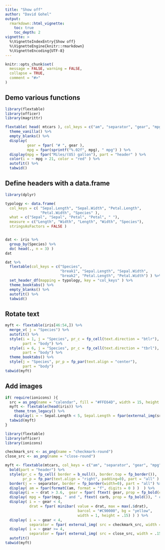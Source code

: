 ```yaml
---
title: "Show off"
author: "David Gohel"
output: 
  rmarkdown::html_vignette:
    toc: true 
    toc_depth: 2
vignette: >
  %\VignetteIndexEntry{Show off}
  %\VignetteEngine{knitr::rmarkdown}
  %\VignetteEncoding{UTF-8}
---
```


```r
knitr::opts_chunk$set(
  message = FALSE, warning = FALSE,
  collapse = TRUE,
  comment = "#>"
)
```
## Demo various functions 

```r
library(flextable)
library(officer)
library(magrittr)

flextable( head( mtcars ), col_keys = c("am", "separator", "gear", "mpg" )) %>% 
  theme_vanilla() %>% 
  empty_blanks() %>%
  display(
          gear = fpar( "# ", gear ), 
          mpg = fpar(sprintf("%.02f", mpg), " mpg") ) %>% 
  display(mpg = fpar("Miles/(US) gallon"), part = "header" ) %>% 
  color(i = ~ mpg > 21, color = "red" ) %>% 
  autofit() %>% 
  tabwid()

```

## Define headers with a data.frame

```r
library(dplyr)

typology <- data.frame(
  col_keys = c( "Sepal.Length", "Sepal.Width", "Petal.Length",
                "Petal.Width", "Species" ),
  what = c("Sepal", "Sepal", "Petal", "Petal", " "),
  measure = c("Length", "Width", "Length", "Width", "Species"),
  stringsAsFactors = FALSE )


dat <- iris %>% 
  group_by(Species) %>% 
  do( head(., n = 3) )
dat

dat %>% 
  flextable(col_keys = c("Species", 
                         "break1", "Sepal.Length", "Sepal.Width", 
                         "break2", "Petal.Length", "Petal.Width") ) %>% 
  set_header_df(mapping = typology, key = "col_keys" ) %>% 
  theme_booktabs() %>% 
  empty_blanks() %>% 
  autofit() %>% 
  tabwid()
```

## Rotate text

```r
myft <- flextable(iris[46:54,]) %>% 
  merge_v( j = "Species") %>% 
  autofit() %>% 
  style(i = 1, j = "Species", pr_c = fp_cell(text.direction = "btlr"), 
        part = "body") %>% 
  style(i = 6, j = "Species", pr_c = fp_cell(text.direction = "tbrl"), 
        part = "body") %>% 
  theme_booktabs() %>% 
  style(j = "Species", pr_p = fp_par(text.align = "center"), 
        part = "body")
tabwid(myft)
```

## Add images 

```r
if( require(ionicons) ){
  src = as_png(name = "calendar", fill = "#FFE64D", width = 15, height = 15)
  myft <- flextable(head(iris)) %>% 
    theme_tron_legacy() %>% 
    display(i = ~ Sepal.Length < 5, Sepal.Length = fpar(external_img(src, width = 15/72, height = 15/72)) )
  tabwid(myft)
}
```

```r
library(flextable)
library(officer)
library(ionicons)

checkmark_src <- as_png(name = "checkmark-round")
close_src <- as_png(name = "close-round")

myft <- flextable(mtcars, col_keys = c("am", "separator", "gear", "mpg", "drat" )) %>% 
  bold(part = "header") %>% 
  style(pr_c = fp_cell( border = b_null(), border.top = fp_border()), 
        pr_p = fp_par(text.align = "right", padding=0), part = "all" ) %>%
  border(j = ~ separator, border = fp_border(width=0), part = "all") %>%
  display( am = fpar(formatC(am, format = "f", digits = 0 ) )  ) %>%
  display(i = ~ drat > 3.6,  gear = fpar( ftext( gear, prop = fp_bold(color="red") ) ) ) %>%
  display( mpg = fpar(mpg, " and ", ftext( carb, prop = fp_bold()), " carb(s)." )  ) %>%
  display( i = ~ gear < 4,
           drat = fpar( minibar( value = drat, max = max(.$drat), 
                                 barcol = "#C90000", bg = "yellow", 
                                 width = 1, height = .15) ) ) %>% 
  display( i = ~ gear < 4,
           separator = fpar( external_img( src = checkmark_src, width = .15, height = .15) ) ) %>% 
  display( i = ~ gear >= 4,
           separator = fpar( external_img( src = close_src, width = .15, height = .15) ) ) %>% 
  autofit()
tabwid(myft)
```

